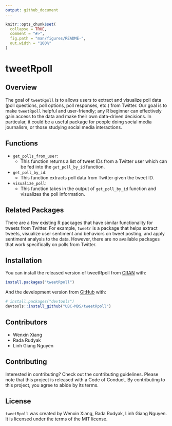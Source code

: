 ```yaml
---
output: github_document
---
```


<!-- README.md is generated from README.Rmd. Please edit that file -->

```r
knitr::opts_chunk$set(
  collapse = TRUE,
  comment = "#>",
  fig.path = "man/figures/README-",
  out.width = "100%"
)
```

# tweetRpoll

<!-- badges: start -->
<!-- badges: end -->

## Overview

The goal of `tweetRpoll` is to allows users to extract and visualize poll data (poll questions, poll options, poll responses, etc.) from Twitter. Our goal is to make `tweetRpoll` helpful and user-friendly; any R beginner can effectively gain access to the data and make their own data-driven decisions. In particular, it could be a useful package for people doing social media journalism, or those studying social media interactions.

## Functions

- `get_polls_from_user`:
    - This function returns a list of tweet IDs from a Twitter user which can be fed into the `get_poll_by_id` function.

- `get_poll_by_id`:
    - This function extracts poll data from Twitter given the tweet ID.

- `visualize_poll`:
    - This function takes in the output of `get_poll_by_id` function and visualizes the poll information. 

## Related Packages

There are a few existing R packages that have similar functionality for tweets from Twitter. For example, `tweetr` is a package that helps extract tweets, visualize user sentiment and behaviors on tweet posting, and apply sentiment analysis to the data. However, there are no available packages that work specifically on polls from Twitter.


## Installation

You can install the released version of tweetRpoll from [CRAN](https://CRAN.R-project.org) with:

``` r
install.packages("tweetRpoll")
```

And the development version from [GitHub](https://github.com/) with:

``` r
# install.packages("devtools")
devtools::install_github("UBC-MDS/tweetRpoll")
```

## Contributors

- Wenxin Xiang
- Rada Rudyak
- Linh Giang Nguyen

## Contributing

Interested in contributing? Check out the contributing guidelines. Please note that this project is released with a Code of Conduct. By contributing to this project, you agree to abide by its terms.

## License

`tweetRpoll` was created by Wenxin Xiang, Rada Rudyak, Linh Giang Nguyen. It is licensed under the terms of the MIT license.
